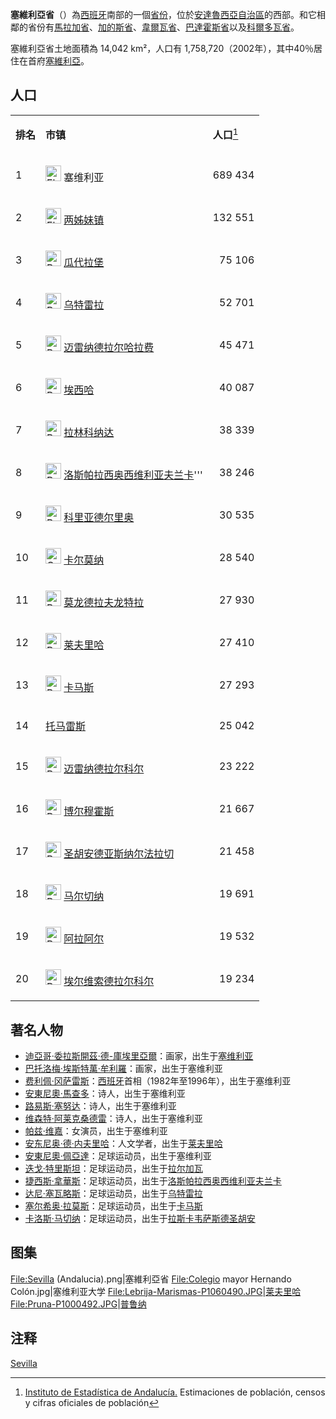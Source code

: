 {{noteTA
|T=zh-hans:塞维利亚省;zh-hant:塞維利亞省;zh-hk:西維爾省
|1=zh-hans:塞维利亚;zh-hant:塞維利亞;zh-hk:西維爾
|2=zh-hans:科尔多瓦;zh-hant:科爾多瓦;zh-hk:哥多華;
}}
{{Infobox Province Spain
| name = 塞維利亞省
| image_flag = Flag of Diputacion de Sevilla Spain.svg
| image_shield = Coat of Arms of Seville Province.svg
| motto =
| anthem =
| image_map =Seville in Spain.svg
| autonomous_community = {{flagicon|Andalusia}}[[安達盧西亞|安達盧西亞]]
| capital = 塞维利亚
| government_type =
| president =
| president_party =
| area_total_km2 = 14036
| area_rank = 11
| area_percent = 2.78
| language = [[西班牙语|西班牙语]]
| population_total = 1 939 775
| population_as_of = 2016
| population_rank = 4
| website = {{url|http://www.dipusevilla.es}}
}}

'''塞維利亞省'''（{{lang-es|Provincia de Sevilla}}）為[[西班牙|西班牙]]南部的一個[[西班牙行政區劃|省份]]，位於[[安達魯西亞|安達魯西亞自治區]]的西部。和它相鄰的省份有[[馬拉加省|馬拉加省]]、[[加的斯省|加的斯省]]、[[韋爾瓦省|韋爾瓦省]]、[[巴達霍斯省|巴達霍斯省]]以及[[科爾多瓦省_(西班牙)|科爾多瓦省]]。

塞維利亞省土地面積為 14,042 km²，人口有 1,758,720（2002年），其中40％居住在首府[[塞維利亞|塞維利亞]]。

==人口==
{| class="wikitable"
|-bgcolor=#efefef
|'''排名'''
|'''市镇'''
|'''人口'''<ref>[http://www.ine.es/inebase/cgi/um?L=&N=&O=pcaxis&M=%2Ft20%2Fe245%2Fp04%2Fa2006 Instituto de Estadística de Andalucía.] {{Wayback|url=http://www.ine.es/inebase/cgi/um?L=&N=&O=pcaxis&M=%2Ft20%2Fe245%2Fp04%2Fa2006 |date=20070827210053 }} Estimaciones de población, censos y cifras oficiales de población</ref>
|-
| 1 ||align=left | [[File:Flag_of_Sevilla,_Spain.svg|25px]] 塞维利亚 ||align=right| 689 434 
|-
| 2 ||align=left | [[File:Flag_of_Dos_Hermanas_Spain.svg|25px]] [[两姊妹镇|两姊妹镇]] ||align=right| 132 551
|-
| 3 ||align=left | [[File:Bandera_de_Alcalá_de_Guadaíra_(Sevilla).svg|25px]] [[瓜代拉堡|瓜代拉堡]] ||align=right| 75 106
|-
| 4 ||align=left | [[File:Bandera_Utrera_escudo.svg|25px]] [[乌特雷拉|乌特雷拉]] ||align=right| 52 701 
|-
| 5 ||align=left | [[File:Bandera_de_Mairena_del_Aljarafe_(Sevilla).svg|25px]] [[迈雷纳德拉尔哈拉费|迈雷纳德拉尔哈拉费]] ||align=right| 45 471
|-
| 6 ||align=left | [[File:Bandera_de_Écija_(Sevilla).svg|25px]] [[埃西哈|埃西哈]] ||align=right| 40 087 
|-
| 7 ||align=left | [[File:Bandera_del_municipio_sevillano_de_La_Rinconada.png|25px]] [[拉林科纳达|拉林科纳达]] ||align=right| 38 339
|-
| 8 ||align=left | [[File:Bandera_de_Los_Palacios_y_Villafranca.png|25px]] [[洛斯帕拉西奥西维利亚夫兰卡|洛斯帕拉西奥西维利亚夫兰卡]]''' ||align=right| 38 246 
|-
| 9 ||align=left | [[File:Bandera_de_Coria_del_Río_(Sevilla).svg|25px]] [[科里亚德尔里奥|科里亚德尔里奥]] ||align=right| 30 535
|-
| 10 ||align=left | [[File:Carmona_Spain.svg|25px]] [[卡尔莫纳_(塞维利亚省)|卡尔莫纳]] ||align=right| 28 540
|-
| 11 ||align=left | [[File:Bandera_de_Morón_de_la_Frontera_(Sevilla).svg|25px]] [[莫龙德拉夫龙特拉|莫龙德拉夫龙特拉]] ||align=right| 27 930
|-
| 12 ||align=left | [[File:Bandera_de_Lebrija_(Sevilla).svg|25px]] [[莱夫里哈|莱夫里哈]] ||align=right| 27 410
|-
| 13 || align=left | [[File:Bandera_de_Camas_(Sevilla).svg|25px]] [[卡马斯|卡马斯]] ||align=right| 27 293
|-
| 14 ||align=left | [[托马雷斯|托马雷斯]] ||align=right| 25 042 
|-
| 15 ||align=left | [[File:Bandera_mairena.svg|25px]] [[迈雷纳德拉尔科尔|迈雷纳德拉尔科尔]] ||align=right| 23 222
|-
| 16 ||align=left | [[File:Bandera_Bormujos_(Sevilla)_desde_2004.svg|25px]] [[博尔穆霍斯|博尔穆霍斯]] ||align=right| 21 667
|-
| 17 ||align=left | [[File:Bandera_de_San_Juan_de_Aznalfarache_(Sevilla).svg|25px]] [[圣胡安德亚斯纳尔法拉切|圣胡安德亚斯纳尔法拉切]] ||align=right| 21 458
|-
| 18 ||align=left | [[File:Bandera_de_Marchena_(Sevilla).svg|25px]] [[马尔切纳|马尔切纳]] ||align=right| 19 691 
|-
| 19 || align=left | [[File:Bandera_de_Arahal_(Sevilla).svg|25px]] [[阿拉阿尔|阿拉阿尔]] ||align=right| 19 532
|-
| 20 ||align=left | [[File:Bandera_de_El_Viso_del_Alcor_(Sevilla)_2.svg|25px]] [[埃尔维索德拉尔科尔|埃尔维索德拉尔科尔]] ||align=right| 19 234
|}
==著名人物==
* [[迪亞哥·委拉斯開茲·德-庫埃里亞爾|迪亞哥·委拉斯開茲·德-庫埃里亞爾]]：画家，出生于[[塞维利亚|塞维利亚]]
* [[巴托洛梅·埃斯特萬·牟利羅|巴托洛梅·埃斯特萬·牟利羅]]：画家，出生于塞维利亚
* [[费利佩·冈萨雷斯|费利佩·冈萨雷斯]]：[[西班牙|西班牙]]首相（1982年至1996年），出生于塞维利亚
* [[安東尼奧·馬查多|安東尼奧·馬查多]]：诗人，出生于塞维利亚
* [[路易斯·塞努达|路易斯·塞努达]]：诗人，出生于塞维利亚
* [[维森特·阿莱克桑德雷|维森特·阿莱克桑德雷]]：诗人，出生于塞维利亚
* [[帕兹·维嘉|帕兹·维嘉]]：女演员，出生于塞维利亚
* [[安东尼奥·德·内夫里哈|安东尼奥·德·内夫里哈]]：人文学者，出生于[[莱夫里哈|莱夫里哈]]
* [[安東尼奧·佩亞達|安東尼奧·佩亞達]]：足球运动员，出生于塞维利亚
* [[迭戈·特里斯坦|迭戈·特里斯坦]]：足球运动员，出生于[[拉尔加瓦|拉尔加瓦]]
* [[捷西斯·拿華斯|捷西斯·拿華斯]]：足球运动员，出生于[[洛斯帕拉西奥西维利亚夫兰卡|洛斯帕拉西奥西维利亚夫兰卡]]
* [[达尼·塞瓦略斯|达尼·塞瓦略斯]]：足球运动员，出生于[[乌特雷拉|乌特雷拉]]
* [[塞尔希奥·拉莫斯|塞尔希奥·拉莫斯]]：足球运动员，出生于[[卡马斯|卡马斯]]
* [[卡洛斯·马切纳|卡洛斯·马切纳]]：足球运动员，出生于[[拉斯卡韦萨斯德圣胡安|拉斯卡韦萨斯德圣胡安]]

==图集==
<gallery>
File:Sevilla (Andalucia).png|塞維利亞省
File:Colegio mayor Hernando Colón.jpg|塞维利亚大学
File:Lebrija-Marismas-P1060490.JPG|[[莱夫里哈|莱夫里哈]]
File:Pruna-P1000492.JPG|[[普鲁纳|普鲁纳]]
</gallery>

==注释==
{{reflist}}
{{commonscat|Province of Seville}}
{{西班牙省份}}

[[Category:西班牙省份|Sevilla]]